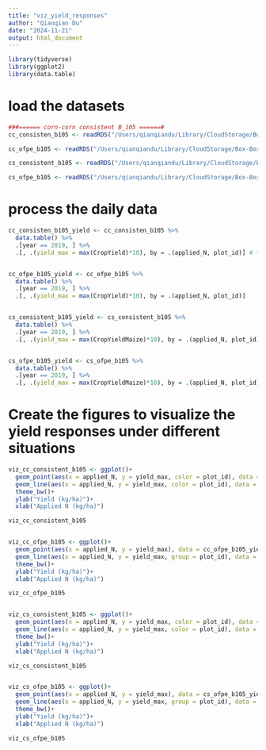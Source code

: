 ```yaml
---
title: "viz_yield_responses"
author: "Qianqian Du"
date: "2024-11-21"
output: html_document
---
```


```r
library(tidyverse)
library(ggplot2)
library(data.table)
```

# load the datasets
```r
###====== corn-corn consistent B_105 ======#
cc_consisten_b105 <- readRDS("/Users/qianqiandu/Library/CloudStorage/Box-Box/OFPE_heterogeneity_residue_N/Data/Processed-Data/corn_corn_consistent_B105.rds")

cc_ofpe_b105 <- readRDS("/Users/qianqiandu/Library/CloudStorage/Box-Box/OFPE_heterogeneity_residue_N/Data/Processed-Data/corn_corn_ofpe_B105.rds")

cs_consistent_b105 <- readRDS("/Users/qianqiandu/Library/CloudStorage/Box-Box/OFPE_heterogeneity_residue_N/Data/Processed-Data/corn_soy_consistent_B105.rds")

cs_ofpe_b105 <- readRDS("/Users/qianqiandu/Library/CloudStorage/Box-Box/OFPE_heterogeneity_residue_N/Data/Processed-Data/corn_soy_ofpe_B105.rds")


```


# process the daily data
```r
cc_consisten_b105_yield <- cc_consisten_b105 %>% 
  data.table() %>% 
  .[year == 2019, ] %>% 
  .[, .(yield_max = max(CropYield)*10), by = .(applied_N, plot_id)] # times ten to convert from g/m^2 to kg/ha


cc_ofpe_b105_yield <- cc_ofpe_b105 %>% 
  data.table() %>% 
  .[year == 2019, ] %>% 
  .[, .(yield_max = max(CropYield)*10), by = .(applied_N, plot_id)]


cs_consistent_b105_yield <- cs_consistent_b105 %>% 
  data.table() %>% 
  .[year == 2019, ] %>% 
  .[, .(yield_max = max(CropYieldMaize)*10), by = .(applied_N, plot_id)]


cs_ofpe_b105_yield <- cs_ofpe_b105 %>% 
  data.table() %>% 
  .[year == 2019, ] %>% 
  .[, .(yield_max = max(CropYieldMaize)*10), by = .(applied_N, plot_id)]


```


# Create the figures to visualize the yield responses under different situations 
```r
viz_cc_consistent_b105 <- ggplot()+
  geom_point(aes(x = applied_N, y = yield_max, color = plot_id), data = cc_consisten_b105_yield, size = 0.9)+
  geom_line(aes(x = applied_N, y = yield_max, color = plot_id), data = cc_consisten_b105_yield)+
  theme_bw()+
  ylab("Yield (kg/ha)")+
  xlab("Applied N (kg/ha)")

viz_cc_consistent_b105


viz_cc_ofpe_b105 <- ggplot()+
  geom_point(aes(x = applied_N, y = yield_max), data = cc_ofpe_b105_yield, size = 0.9)+
  geom_line(aes(x = applied_N, y = yield_max, group = plot_id), data = cc_ofpe_b105_yield, size = 0.4)+
  theme_bw()+
  ylab("Yield (kg/ha)")+
  xlab("Applied N (kg/ha)")

viz_cc_ofpe_b105


viz_cs_consistent_b105 <- ggplot()+
  geom_point(aes(x = applied_N, y = yield_max, color = plot_id), data = cs_consistent_b105_yield, size = 0.9)+
  geom_line(aes(x = applied_N, y = yield_max, color = plot_id), data = cs_consistent_b105_yield, size = 0.4)+
  theme_bw()+
  ylab("Yield (kg/ha)")+
  xlab("Applied N (kg/ha)")

viz_cs_consistent_b105


viz_cs_ofpe_b105 <- ggplot()+
  geom_point(aes(x = applied_N, y = yield_max), data = cs_ofpe_b105_yield, size = 0.9)+
  geom_line(aes(x = applied_N, y = yield_max, group = plot_id), data = cs_ofpe_b105_yield, size = 0.4)+
  theme_bw()+
  ylab("Yield (kg/ha)")+
  xlab("Applied N (kg/ha)")

viz_cs_ofpe_b105

```







